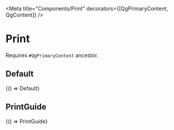 


<Meta title="Components/Print" decorators={[QgPrimaryContent, QgContent]} />

# Print

Requires `#QgPrimaryContent` ancestor.

## Default

<Canvas withSource="open">
  <Story name="Default" parameters={getDecoratedParameters(Default)}>
    {() => Default}
  </Story>
</Canvas>

## PrintGuide

<Canvas withSource="open">
  <Story name="PrintGuide" parameters={getDecoratedParameters(PrintGuide)}>
    {() => PrintGuide}
  </Story>
</Canvas>
